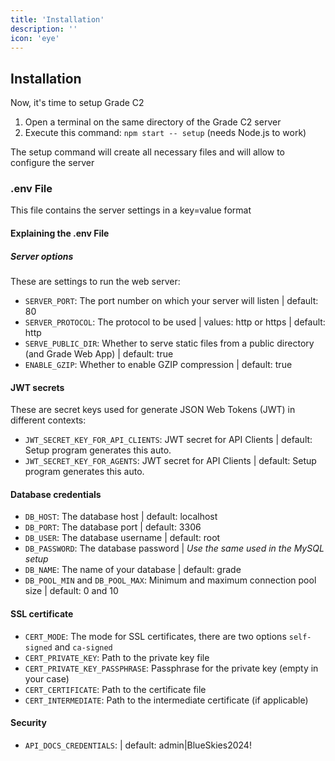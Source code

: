 ```yaml
---
title: 'Installation'
description: ''
icon: 'eye'
---
```


## Installation

Now, it's time to setup Grade C2

1. Open a terminal on the same directory of the Grade C2 server
2. Execute this command: `npm start -- setup` (needs Node.js to work)

The setup command will create all necessary files and will allow to configure the server

### .env File

This file contains the server settings in a key=value format

#### Explaining the .env File
##### Server options

These are settings to run the web server:

- `SERVER_PORT`: The port number on which your server will listen | default: 80
- `SERVER_PROTOCOL`: The protocol to be used | values: http or https | default: http
- `SERVE_PUBLIC_DIR`: Whether to serve static files from a public directory (and Grade Web App) | default: true
- `ENABLE_GZIP`: Whether to enable GZIP compression | default: true

#### JWT secrets

These are secret keys used for generate JSON Web Tokens (JWT) in different contexts:

- `JWT_SECRET_KEY_FOR_API_CLIENTS`: JWT secret for API Clients | default: Setup program generates this auto.
- `JWT_SECRET_KEY_FOR_AGENTS`: JWT secret for API Clients | default: Setup program generates this auto.
<!-- - `JWT_SECRET_KEY_FOR_CLIENTS_SIGNUP`: JWT secret for API Clients | default: Setup program generates this auto. -->

#### Database credentials

- `DB_HOST`: The database host | default: localhost
- `DB_PORT`: The database port | default: 3306
- `DB_USER`: The database username | default: root
- `DB_PASSWORD`: The database password | *Use the same used in the MySQL setup*
- `DB_NAME`: The name of your database | default: grade
- `DB_POOL_MIN` and `DB_POOL_MAX`: Minimum and maximum connection pool size | default: 0 and 10

#### SSL certificate
- `CERT_MODE`: The mode for SSL certificates, there are two options `self-signed` and `ca-signed`
- `CERT_PRIVATE_KEY`: Path to the private key file
- `CERT_PRIVATE_KEY_PASSPHRASE`: Passphrase for the private key (empty in your case)
- `CERT_CERTIFICATE`: Path to the certificate file
- `CERT_INTERMEDIATE`: Path to the intermediate certificate (if applicable)

#### Security
- `API_DOCS_CREDENTIALS`:  | default: admin|BlueSkies2024!
